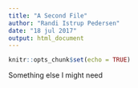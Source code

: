 ```yaml
---
title: "A Second File"
author: "Randi Istrup Pedersen"
date: "18 jul 2017"
output: html_document
---
```


```r
knitr::opts_chunk$set(echo = TRUE)
```

Something else I might need